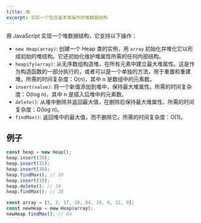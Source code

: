 ```yaml
---
title: 堆
excerpt: 实现一个包含基本堆操作的堆数据结构
---
```


用 JavaScript 实现一个堆数据结构，它支持以下操作：

* `new Heap(array)`: 创建一个 Heap 类的实例，用 `array` 初始化并堆化它以形成初始的堆结构。它还初始化维护堆属性所需的任何内部结构。
* `heapify(array)`: 从无序数组构造堆，在所有元素中建立最大堆属性。这是作为构造函数的一部分执行的，或者可以是一个单独的方法，用于重置和重建堆。所需的时间复杂度：O(n)，其中 n 是数组中的元素数。
* `insert(value)`: 将一个新值添加到堆中，保持最大堆属性。所需的时间复杂度：O(log n)，其中 n 是插入后堆中的元素数。
* `delete()`: 从堆中删除并返回最大值，在删除后保持最大堆属性。所需的时间复杂度：O(log n)。
* `findMax()`: 返回堆中的最大值，而不删除它。所需的时间复杂度：O(1)。

## 例子

```js
const heap = new Heap();
heap.insert(20);
heap.insert(15);
heap.insert(30);
heap.findMax(); // 30
heap.insert(10);
heap.delete(); // 30
heap.findMax(); // 20

const array = [5, 3, 17, 10, 84, 19, 6, 22, 9];
const newHeap = new Heap(array);
newHeap.findMax(); // 84
```
